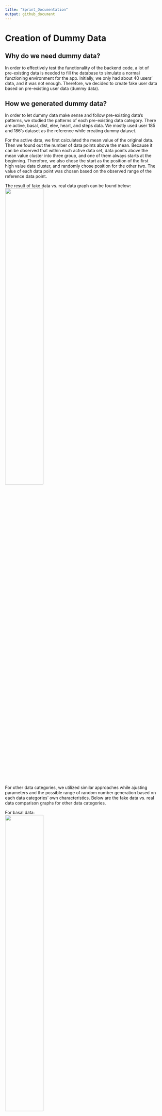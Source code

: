 ```yaml
---
title: "Sprint_Documentation"
output: github_document
---
```

# Creation of Dummy Data

## Why do we need dummy data?
In order to effectively test the functionality of the backend code, a lot of pre-existing data is needed to fill the database to simulate a normal functioning environment for the app. Initially, we only had about 40 users' data, and it was not enough. Therefore, we decided to create fake user data based on pre-existing user data (dummy data).

## How we generated dummy data?
In order to let dummy data make sense and follow pre-existing data's patterns, we studied the patterns of each pre-existing data category. There are active, basal, dist, elev, heart, and steps data. We mostly used user 185 and 186's dataset as the reference while creating dummy dataset. 

For the active data, we first calculated the mean value of the original data. Then we found out the number of data points above the mean. Because it can be observed that within each active data set, data points above the mean value cluster into three group, and one of them always starts at the beginning. Therefore, we also chose the start as the position of the first high value data cluster, and randomly chose position for the other two. The value of each data point was chosen based on the observed range of the reference data point. 

The result of fake data vs. real data graph can be found below:\
![](./Active Data.JPG){width=50%}

For other data categories, we utilized similar approaches while ajusting parameters and the possible range of random number generation based on each data categories' own characteristics. Below are the fake data vs. real data comparison graphs for other data categories.

For basal data:  
![](./BasalData.png){width=50%}<br/>
For Dist data:  
![](./Dist Data.JPG){width=50%}<br/>
For Elev data:  
![](./Elev Data.JPG){width=50%}<br/>
For Heart data:  
![](./Heart Data.JPG){width=50%}<br/>
For Steps data:  
![](./Steps Data.JPG){width=50%}<br/>

## How to run the scripts?
In order to run the scripts, some modifications to the GenerateFakeData.py are needed. There are three parameters that need modification: folder_name_list, real_name_list, and path. "folder_name_list" tells the name of the folders that will contain the dummy data. "real_name_list" tells the name of the reference files being used to generate dummy data. "path" is the current directory. Once these three parameters are set up correctly, just directly run the GenerateFakeData.py script with no input.

## Potential improvements
Because our dummy data generation script is specifically modified for each data set, if in the future a new type of data appears, we need to rewrite our code in order to accommodate the new data type. Therefore, we can improve our code by applying more statictical knowledge so that the code can be applied to generate dummy data from more different data types.

# Creating a connection between API Endpoints

## List of API end-points:

1. Front-End Patient User input to the database
2. Biometric Data from the FitBit API to the database
3. Data from the database to the RShiny Dashboard for visualization

## What framework we are going to use?

We are currently looking to use the framework Express.js to write the routes between the database and various API endpoints.

Express is a fast, light-weight web framework for Node.js. Express is a pretty good framework. It's the most popular node application framework out there. Express is widely used as middleware in node apps as it helps to organize your app into a MVC architecture. It's the E of the popular MEAN stack. Express manages following things very easily:

- Routing
- Sessions
- HTTP requests
- Error handling

At times writing code from scratch for above things can be time consuming. But by using express it's only a matter of few methods. Express also helps in organizing your code.

[Link to set up Node](https://medium.com/@onejohi/building-a-simple-rest-api-with-nodejs-and-express-da6273ed7ca9)

## Setting up SQL database connection:

We created a connection with the MariaDB database in our Node Rest API server to be able to send and receive data. The following link shows a tutorial on how we set up the connection.

[Link to setup SQL connection in Node](https://bezkoder.com/node-js-rest-api-express-mysql/)

## Design of the Routes

There are five kinds of routes:

**GET**: The GET method requests a representation of the specified resource. Requests using GET should only retrieve data and should have no other effect. 

**POST**: The POST method requests that the server accept the entity enclosed in the request as a new subordinate of the web resource identified by the URI. The data POSTed might be, for example, an annotation for existing resources; a message for a bulletin board, newsgroup, mailing list, or comment thread; a block of data that is the result of submitting a web form to a data-handling process; or an item to add to a database.

**PUT**: The PUT method requests that the enclosed entity be stored under the supplied URI. If the URI refers to an already existing resource, it is modified; if the URI does not point to an existing resource, then the server can create the resource with that URI.

**DELETE**: The DELETE method deletes the specified resource.

**PATCH**: The PATCH method applies partial modifications to a resource

# Hosting the database on a Server

## Issues faced with hosting a database on Scholar:

1. Scholar is a small computer cluster, suitable for classroom learning about high performance computing (HPC). 
2. It can be accessed as a typical cluster, with a job scheduler distributing batch jobs onto its worker nodes, or as an interactive resource, with software packages available through a desktop-like environment on its login servers.
3. We tried to create a connection to the sql server hosted on this server from our local but we faced issues because there was a firewall preventing access to the database from a foreign  server
4. We tried running our Backend API on scholar but we were unable to install NodeJS, MySQLWorkbench and other packages on the server without authorization.

## Work around

1. In order to install packages on scholar, we are expected to make requests to the administration with a list of all program lines to run in the form of a SLURM job.

2. The Simple Linux Utility for Resource Management (SLURM) is a system providing job scheduling and job management on compute clusters. With SLURM, a user requests resources and submits a job to a queue. The system will then take jobs from queues, allocate the necessary nodes, and execute them.

3. To submit work to a SLURM queue, you must first create a job submission file. 

More info can be found at the following link: [SLURM Job](https://www.rcac.purdue.edu/knowledge/weber/run/slurm)

## How we proceeded

Since we have to make a request each time we have to install a package, we decided to make just one request with a complete list of all installation. As a result, we wanted to host a temporary database on AWS that we can connect to and test on using our local machine.

We created a copy of the entire database on AWS with the following credentials:

- Hostname: rnr56s6e2uk326pj.cbetxkdyhwsb.us-east-1.rds.amazonaws.com
- Username: cb3i17t0aqn6a4ff
- Password: e2l4k9zn24shcj42

# Adding data to the database

## Adding a CSV to the database

1. The data engineering team had made a script that creates a CSV file with all the users FitBit data when they make a request to the API
2. We decided to make a python script to load this csv data onto the database we hosted on AWS.

## POST information

1. The JSON to add a datapoint to the database is as follows:
```text
 obj = {'collection_date': row["Date"],
           'steps': row["Steps"],
           'floors_climbed': row["Floors Climbed"],
           'total_miles': row["Total Miles"],
           'lightly_active_miles': ["Lightly Active Miles"],
           'moderately_active_miles': row["Moderately Active Miles"],
           'very_active_miles': row["Very Active Miles"],
           'sedentary_minutes': row["Sedentary Minutes"],
           'lightly_active_minutes': row["Lightly Active Minutes"],
           'fairly_active_minutes': row["Fairly Active Minutes"],
           'very_active_minutes': row["Very Active Minutes"],
           'hr30_100_minutes': row["HR 30-100 Minutes"],
           'hr100_140_minutes': row["HR 100-140 Minutes"],
           'hr140_170_minutes': row["HR 140-170 Minutes"],
           'hr170_220_minutes': row["HR 170-220 Minutes"],
           'average_resting_heartrate': row["Average Resting HR"],
           'bmi': row["BMI"],
           'sleep_efficiency': row["Sleep Efficiency"],
           'weight': row["Weight"],
           'minutes_asleep': row["Minutes Alseep"],
           'fbusername': row["username"]
           }
```

2. We made structures in this form by reading the CSV information into a pandas dataframe and made a post request to our API

## Patient information and Study Specific Data

The patient information is sent to the database form a webpage which will be used by Merck Scientists to load the patients they are studying during a clinical trial.

The JSON for a patient is as follows:
```text
{
  patient_id,
  fbusername,
  first_name,
  last_name,
  gender,
  date_of_birth,
  height
}
```

The JSON for the study data is as follows:
```text
{
    patient_id,
    input_date,
    family_history_cancer,
    family_history_heart_disease,
    diagnostic_notes
}
```

# Firebase and Login System for the Phone App

(This part is also in frontend team's documentation, because it is relavant to both of the teams)
Because our app’s users are patients and their information is very confidential, It is important to implement our login and authentication system securely. Instead of building a secure login system from scratch by ourselves, we chose to use a pre-existing login authentication solution--firebase. In firebase, users’ passwords are first encrypted and then stored. Even if hackers successfully gain access to firebase’s database, they still would not know the passwords because everything stored there is the encrypted version. 

The next step is to incorporate the firebase login system into our own database. Our current thought is that, once the user logs in through firebase, they will receive a key from firebase. Then whenever they want to modify or store data in our database, they send the key along with every HTTP request. The backend would check the correctness of the key and only allow accessibility if the key is correct.
